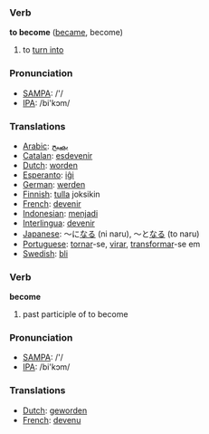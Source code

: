 === Verb ===

'''to become''' ([[became]], become)

# to [[turn into]]

=== Pronunciation ===
*[[w:SAMPA|SAMPA]]: /'/
*[[w:IPA|IPA]]: /bi'kɔm/

=== Translations ===
*[[Arabic]]: [[يصبح]]
*[[Catalan]]: [[esdevenir]]
*[[Dutch]]: [[worden]]
*[[Esperanto]]: [[iĝi]]
*[[German]]: [[werden]]
*[[Finnish]]: [[tulla]] joksikin
*[[French]]: [[devenir]]
*[[Indonesian]]: [[jadi|menjadi]]
*[[Interlingua]]: [[devenir]]
*[[Japanese]]: ～に[[なる]] (ni naru), ～と[[なる]] (to naru)
*[[Portuguese]]: [[tornar]]-se, [[virar]], [[transformar]]-se em
*[[Swedish]]: [[bli]]

=== Verb ===

'''become''' 

#past participle of to become

=== Pronunciation ===
*[[w:SAMPA|SAMPA]]: /'/
*[[w:IPA|IPA]]: /bi'kɔm/

=== Translations ===
*[[Dutch]]: [[geworden]]
*[[French]]: [[devenu]]